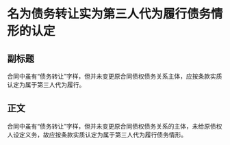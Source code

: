 # 名为债务转让实为第三人代为履行债务情形的认定
## 副标题
合同中虽有“债务转让”字样，但并未变更原合同债权债务关系主体，应按条款实质认定为属于第三人代为履行。
## 正文
合同中虽有“债务转让”字样，但并未变更原合同债权债务关系的主体，未给原债权人设定义务，故应按条款实质认定为属于第三人代为履行债务情形。